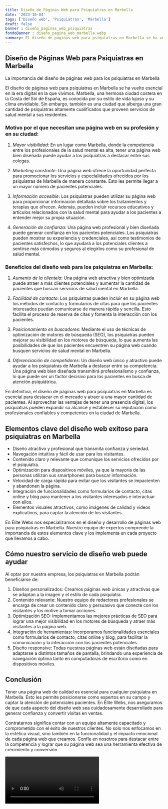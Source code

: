 ```yaml
---
title: Diseño de Páginas Web para Psiquiatras en Marbella
date: '2023-10-04'
tags: ['Diseño web', 'Psiquiatras', 'Marbella']
draft: false
banner : diseño_paginas_web_psiquiatras
fondoBanner : diseño_pagina_web_marbella.webp
summary: El diseño de páginas web para psiquiatras en Marbella se ha vuelto esencial en la era digital en la que vivimos. Marbella, una hermosa ciudad costera en la Costa del Sol de España, es conocida por su estilo de vida lujoso y su clima envidiable. Sin embargo, también es una ciudad que alberga una gran cantidad de psiquiatras altamente cualificados que proveen servicios de salud mental a sus residentes.
---
```


## Diseño de Páginas Web para Psiquiatras en Marbella
La importancia del diseño de páginas web para los psiquiatras en Marbella

El diseño de páginas web para psiquiatras en Marbella se ha vuelto esencial en la era digital en la que vivimos. Marbella, una hermosa ciudad costera en la Costa del Sol de España, es conocida por su estilo de vida lujoso y su clima envidiable. Sin embargo, también es una ciudad que alberga una gran cantidad de psiquiatras altamente cualificados que proveen servicios de salud mental a sus residentes.

### Motivo por el que necesitan una página web en su profesión y en su ciudad:

1. _Mayor visibilidad_: En un lugar como Marbella, donde la competencia entre los profesionales de la salud mental es alta, tener una página web bien diseñada puede ayudar a los psiquiatras a destacar entre sus colegas.

2. _Marketing constante_: Una página web ofrece la oportunidad perfecta para promocionar los servicios y especialidades ofrecidos por los psiquiatras de Marbella de manera constante. Esto les permite llegar a un mayor número de pacientes potenciales.

3. _Información accesible_: Los psiquiatras pueden utilizar su página web para proporcionar información detallada sobre los tratamientos y terapias que ofrecen. Además, pueden incluir recursos educativos y artículos relacionados con la salud mental para ayudar a los pacientes a entender mejor su propia situación.

4. _Generación de confianza_: Una página web profesional y bien diseñada puede generar confianza en los pacientes potenciales. Los psiquiatras pueden mostrar su experiencia y credenciales, así como testimonios de pacientes satisfechos, lo que ayudará a los potenciales clientes a sentirse más cómodos y seguros al elegirlos como su profesional de salud mental.

### Beneficios del diseño web para los psiquiatras en Marbella:

1. _Aumento de la clientela_: Una página web atractiva y bien optimizada puede atraer a más clientes potenciales y aumentar la cantidad de pacientes que buscan servicios de salud mental en Marbella.

2. _Facilidad de contacto_: Los psiquiatras pueden incluir en su página web los métodos de contacto y formularios de citas para que los pacientes interesados puedan comunicarse de manera rápida y sencilla. Esto facilita el proceso de reserva de citas y fomenta la interacción con los pacientes.

3. _Posicionamiento en buscadores_: Mediante el uso de técnicas de optimización de motores de búsqueda (SEO), los psiquiatras pueden mejorar su visibilidad en los motores de búsqueda, lo que aumenta las posibilidades de que los pacientes encuentren su página web cuando busquen servicios de salud mental en Marbella.

4. _Diferenciación de competidores_: Un diseño web único y atractivo puede ayudar a los psiquiatras de Marbella a destacar entre su competencia. Una página web bien diseñada transmitirá profesionalismo y confianza, lo que puede ser un factor decisivo para los pacientes en busca de atención psiquiátrica.

En definitiva, el diseño de páginas web para psiquiatras en Marbella es esencial para destacar en el mercado y atraer a una mayor cantidad de pacientes. Al aprovechar las ventajas de tener una presencia digital, los psiquiatras pueden expandir su alcance y establecer su reputación como profesionales confiables y competentes en la ciudad de Marbella.

<GifSeo />

<Cta />

## Elementos clave del diseño web exitoso para psiquiatras en Marbella

- Diseño atractivo y profesional que transmita confianza y seriedad.
- Navegación intuitiva y fácil de usar para los visitantes.
- Contenido claro y relevante que comunique los servicios ofrecidos por el psiquiatra.
- Optimización para dispositivos móviles, ya que la mayoría de las personas utilizan sus smartphones para buscar información.
- Velocidad de carga rápida para evitar que los visitantes se impacienten y abandonen la página.
- Integración de funcionalidades como formularios de contacto, citas online y blog para mantener a los visitantes interesados e interactuar con ellos.
- Elementos visuales atractivos, como imágenes de calidad y videos explicativos, para captar la atención de los visitantes.

En Élite Webs nos especializamos en el diseño y desarrollo de páginas web para psiquiatras en Marbella. Nuestro equipo de expertos comprende la importancia de estos elementos clave y los implementa en cada proyecto que llevamos a cabo.

## Cómo nuestro servicio de diseño web puede ayudar

Al optar por nuestra empresa, los psiquiatras en Marbella podrán beneficiarse de:

1. Diseños personalizados: Creamos páginas web únicas y atractivas que se adaptan a la imagen y el estilo de cada psiquiatra.
2. Contenido relevante: Nuestro equipo de redactores profesionales se encarga de crear un contenido claro y persuasivo que conecte con los visitantes y los motive a tomar acciones.
3. Optimización SEO: Implementamos las mejores prácticas de SEO para lograr una mejor visibilidad en los motores de búsqueda y atraer más visitantes a la página web.
4. Integración de herramientas: Incorporamos funcionalidades esenciales como formularios de contacto, citas online y blog, para facilitar la comunicación y la interacción con los pacientes potenciales.
5. Diseño responsive: Todas nuestras páginas web están diseñadas para adaptarse a distintos tamaños de pantalla, brindando una experiencia de navegación óptima tanto en computadoras de escritorio como en dispositivos móviles.

## Conclusión

Tener una página web de calidad es esencial para cualquier psiquiatra en Marbella. Esto les permite posicionarse como expertos en su campo y captar la atención de potenciales pacientes. En Élite Webs, nos aseguramos de que cada aspecto del diseño web sea cuidadosamente desarrollado para generar confianza y convertir visitas en ventas.

Contratarnos significa contar con un equipo altamente capacitado y comprometido con el éxito de nuestros clientes. No solo nos enfocamos en la estética visual, sino también en la funcionalidad y el impacto emocional de cada página web que creamos. Confíe en nosotros para destacar entre la competencia y lograr que su página web sea una herramienta efectiva de crecimiento y conversión.

<Video />

<CtaBot job='Psiquiatras' city='Marbella'/>

<Gmaps query='Marbella+españa+maps' />